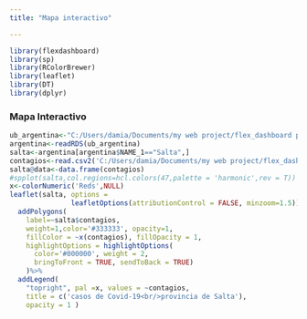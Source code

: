 ---
title: "Mapa interactivo"

---

```{r setup, include=FALSE}
library(flexdashboard)
library(sp)
library(RColorBrewer)
library(leaflet)
library(DT)
library(dplyr)
```

### Mapa Interactivo

```{r echo=FALSE}
ub_argentina<-"C:/Users/damia/Documents/my web project/flex_dashboard project/flex_dashboard project/gadm36_ARG_2_sp.rds"
argentina<-readRDS(ub_argentina)
salta<-argentina[argentina$NAME_1=="Salta",]
contagios<-read.csv2('C:/Users/damia/Documents/my web project/flex_dashboard project/flex_dashboard project/contagios covid salta.csv',header = T)[1:23,3]
salta@data<-data.frame(contagios)
#spplot(salta,col.regions=hcl.colors(47,palette = 'harmonic',rev = T))
x<-colorNumeric('Reds',NULL)
leaflet(salta, options =
               leafletOptions(attributionControl = FALSE, minzoom=1.5)) %>%
  addPolygons(
    label=~salta$contagios,
    weight=1,color='#333333', opacity=1,
    fillColor = ~x(contagios), fillOpacity = 1,
    highlightOptions = highlightOptions(
      color='#000000', weight = 2,
      bringToFront = TRUE, sendToBack = TRUE)
    )%>%
  addLegend(
    "topright", pal =x, values = ~contagios,
    title = c('casos de Covid-19<br/>provincia de Salta'),
    opacity = 1 )
```

